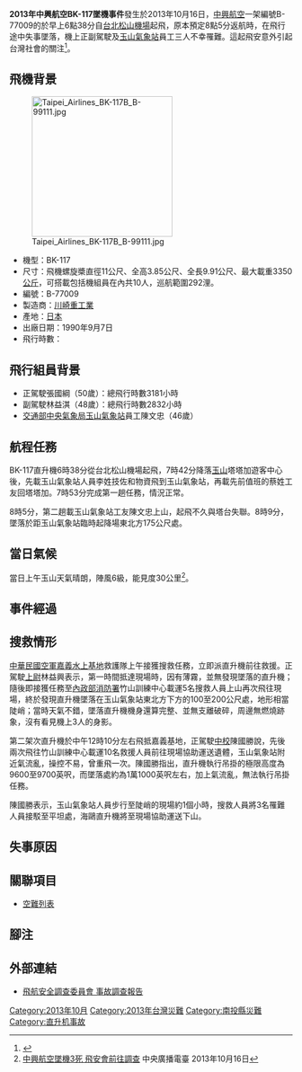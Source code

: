 {{NoteUTC+8}}
{{Infobox Airliner accident
|name=2013年中興航空BK-117墜機事件
|Crash image= TAIWAN_HELICOPTER_BK117_B-77009.jpg
|Image caption=失事的直升機於2013年6月在松山機場
|Date=2013年10月16日
|Type=未知
|Site={{TWN-ROC}}[[南投縣|南投縣]][[信義鄉_(臺灣)|信義鄉]]
|Fatalities=3
|Aircraft Type={{link-en|BK-117|BK-117}}
|Operator=[[中興航空|中興航空]]
|Tail Number= B-77009
|Origin= {{ROC}}[[台北市|台北市]][[台北松山機場|松山機場]]
|Destination= {{ROC}}[[台灣|台灣]][[南投縣|南投縣]][[信義鄉_(臺灣)|信義鄉]][[玉山氣象站|玉山氣象站]]北面100公尺的山谷
|Crew= 3
}}
'''2013年中興航空BK-117墜機事件'''發生於2013年10月16日，[[中興航空|中興航空]]一架編號B-77009的{{Link-en|BK-117|BK_117|BK-117型直升機}}於早上6點38分自[[台北松山機場|台北松山機場]]起飛，原本預定8點5分返航時，在飛行途中失事墜落，機上正副駕駛及[[玉山氣象站|玉山氣象站]]員工三人不幸罹難。這起飛安意外引起台灣社會的關注<ref>{{Cite web |url=http://www.appledaily.com.tw/appledaily/article/headline/20131017/35370147/ |title=玉山墜機3死 |accessdate=2013-10-18 |archive-date=2013-10-17 |archive-url=https://web.archive.org/web/20131017090051/http://www.appledaily.com.tw/appledaily/article/headline/20131017/35370147/ |dead-url=no }}</ref>。

== 飛機背景 ==
[[File:Taipei_Airlines_BK-117B_B-99111.jpg|250px]]
*機型：BK-117 
*尺寸：飛機螺旋槳直徑11公尺、全高3.85公尺、全長9.91公尺、最大載重3350[[公斤|公斤]]，可搭載包括機組員在內共10人，巡航範圍292浬。
*編號：B-77009
*製造商：[[川崎重工業|川崎重工業]]
*產地：[[日本|日本]]
*出廠日期：1990年9月7日
*飛行時數：

== 飛行組員背景 ==
*正駕駛張國綱（50歲）：總飛行時數3181小時
*副駕駛林益淇（48歲）：總飛行時數2832小時
*[[交通部中央氣象局|交通部中央氣象局]][[玉山氣象站|玉山氣象站]]員工陳文忠（46歲）

== 航程任務 ==
BK-117直升機6時38分從台北松山機場起飛，7時42分降落[[玉山|玉山]]塔塔加遊客中心後，先載玉山氣象站人員李姓技佐和物資飛到玉山氣象站，再載先前值班的蔡姓工友回塔塔加。7時53分完成第一趟任務，情況正常。

8時5分，第二趟載玉山氣象站工友陳文忠上山，起飛不久與塔台失聯。8時9分，墜落於距玉山氣象站臨時起降場東北方175公尺處。

== 當日氣候 ==
當日上午玉山天氣晴朗，陣風6級，能見度30公里<ref>[http://news.rti.org.tw/index_newsContent.aspx?nid=457420 中興航空墜機3死 飛安會前往調查] {{Wayback|url=http://news.rti.org.tw/index_newsContent.aspx?nid=457420 |date=20131016112728 }} 中央廣播電臺 2013年10月16日</ref>。

== 事件經過 ==

== 搜救情形 ==
[[中華民國空軍|中華民國空軍]][[嘉義機場|嘉義水上基地]]救護隊上午接獲搜救任務，立即派直升機前往救援。正駕駛[[上尉|上尉]]林益興表示，第一時間抵達現場時，因有薄霧，並無發現墜落的直升機；隨後即接獲任務至[[內政部消防署|內政部消防署]]竹山訓練中心載運5名搜救人員上山再次飛往現場，終於發現直升機墜落在玉山氣象站東北方下方的100至200公尺處，地形相當陡峭；當時天氣不錯，墜落直升機機身還算完整、並無支離破碎，周邊無燃燒跡象，沒有看見機上3人的身影。

第二架次直升機於中午12時10分左右飛抵嘉義基地，正駕駛[[中校|中校]]陳國勝說，先後兩次飛往竹山訓練中心載運10名救援人員前往現場協助運送遺體，玉山氣象站附近氣流亂，操控不易，曾重飛一次。陳國勝指出，直升機執行吊掛的極限高度為9600至9700英呎，而墜落處約為1萬1000英呎左右，加上氣流亂，無法執行吊掛任務。

陳國勝表示，玉山氣象站人員步行至陡峭的現場約1個小時，搜救人員將3名罹難人員接駁至平坦處，海鷗直升機將至現場協助運送下山。

== 失事原因 ==

== 關聯項目 ==
* [[空難列表|空難列表]]

== 腳注 ==
{{reflist|2}}

== 外部連結 ==
* [https://web.archive.org/web/20160623234138/http://www.asc.gov.tw/main_ch/docaccident.aspx?uid=216&pid=201&acd_no=25 飛航安全調查委員會 事故調查報告]

{{2013年航空事故}}
{{台灣航空事故}}

[[Category:2013年10月|Category:2013年10月]]
[[Category:2013年台灣災難|Category:2013年台灣災難]]
[[Category:南投縣災難|Category:南投縣災難]]
[[Category:直升机事故|Category:直升机事故]]